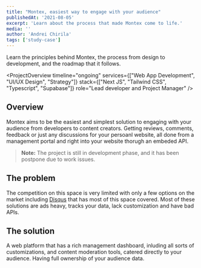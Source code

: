 ```yaml
---
title: "Montex, easiest way to engage with your audience"
publishedAt: '2021-08-05'
excerpt: 'Learn about the process that made Montex come to life.'
media: ''
author: 'Andrei Chirila'
tags: ['study-case']
---
```


<LiveLinks
  liveDemoURL="https://montex.chirila.dev/"
  sourceCodeURL="https://github.com/Kerosz/montex"
/>

Learn the principles behind Montex, the process from design to development, and the roadmap that it follows.

<ProjectOverview 
  timeline="ongoing"
  services={["Web App Development", "UI/UX Design", "Strategy"]}
  stack={["Next JS", "Tailwind CSS", "Typescript", "Supabase"]}
  role="Lead developer and Project Manager"
/>

## Overview

Montex aims to be the easiest and simplest solution to engaging with your audience from developers to content creators. Getting reviews, comments, feedback or just any discussions for your persoanl website, all done from a management portal and right into your website thorugh an embeded API.

> **Note:** The project is still in development phase, and it has been postpone due to work issues.

## The problem

The competition on this space is very limited with only a few options on the market including [Disqus](https://disqus.com/) that has most of this space covered. Most of these solutions are ads heavy, tracks your data, lack customization and have bad APIs.

## The solution

A web platform that has a rich management dashboard, inluding all sorts of customizations, and content moderation tools, catered directly to your audience. Having full ownership of your audience data.